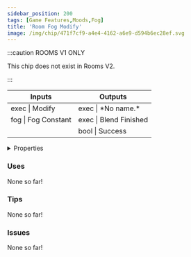 ```yaml
---
sidebar_position: 200
tags: [Game Features,Moods,Fog]
title: 'Room Fog Modify'
image: /img/chip/471f7cf9-a4e4-4162-a6e9-d594b6ec28ef.svg
---
```




:::caution ROOMS V1 ONLY
    
This chip does not exist in Rooms V2.

:::


<IChip uuid="471f7cf9-a4e4-4162-a6e9-d594b6ec28ef"/>

<table><thead><tr><th>Inputs</th><th>Outputs</th></tr></thead><tbody><tr><td>exec | Modify</td><td>exec | *No name.*</td></tr><tr><td>fog | Fog Constant</td><td>exec | Blend Finished</td></tr><tr><td /><td>bool | Success</td></tr></tbody></table>

<details>
  <summary>Properties</summary>
  <div>
    <div>
    <table>
      <tbody>
        <tr>
          <td>Is beta required?</td>
          <td>No</td>
        </tr>
        <tr>
          <td>Is chip a trolling risk?</td>
          <td>No</td>
        </tr>
        <tr>
          <td>Is chip a role assignment risk?</td>
          <td>No</td>
        </tr>
        <tr>
          <td>Chip UUID</td>
          <td>471f7cf9-a4e4-4162-a6e9-d594b6ec28ef</td>
        </tr>
        <tr>
          <td>Room availability</td>
          <td>Rooms V1 only</td>
        </tr>
      </tbody>
    </table>
    </div>
  </div>
</details>

### Uses

None so far!

### Tips

None so far!

### Issues

None so far!